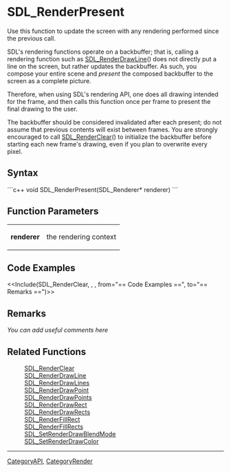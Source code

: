 <!-- pragma section-numbers off -->
<!-- pragma disable-camelcase -->

= SDL_RenderPresent =
Use this function to update the screen with any rendering performed since the previous call.

SDL's rendering functions operate on a backbuffer; that is, calling a rendering function such as [[SDL_RenderDrawLine]]() does not directly put a line on the screen, but rather updates the backbuffer. As such, you compose your entire scene and ''present'' the composed backbuffer to the screen as a complete picture.

Therefore, when using SDL's rendering API, one does all drawing intended for the frame, and then calls this function once per frame to present the final drawing to the user.

The backbuffer should be considered invalidated after each present; do not assume that previous contents will exist between frames. You are strongly encouraged to call [[SDL_RenderClear]]() to initialize the backbuffer before starting each new frame's drawing, even if you plan to overwrite every pixel.


== Syntax ==
```c++
void SDL_RenderPresent(SDL_Renderer* renderer)
```

== Function Parameters ==
{|
|'''renderer'''
|the rendering context
|}

== Code Examples ==
<<Include(SDL_RenderClear, , , from="== Code Examples ==", to="== Remarks ==")>>

== Remarks ==
''You can add useful comments here''

== Related Functions ==
:[[SDL_RenderClear]] 
:[[SDL_RenderDrawLine]]
:[[SDL_RenderDrawLines]]
:[[SDL_RenderDrawPoint]]
:[[SDL_RenderDrawPoints]]
:[[SDL_RenderDrawRect]]
:[[SDL_RenderDrawRects]]
:[[SDL_RenderFillRect]]
:[[SDL_RenderFillRects]]
:[[SDL_SetRenderDrawBlendMode]]
:[[SDL_SetRenderDrawColor]]

----
[[CategoryAPI]], [[CategoryRender]]
